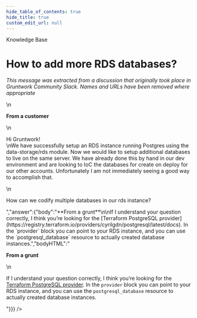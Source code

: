```yaml
---
hide_table_of_contents: true
hide_title: true
custom_edit_url: null
---
```



<CenterLayout>
<span class="title">Knowledge Base</span>
<h1>How to add more RDS databases?</h1>
<GitHub json={{"id":"MDEwOkRpc2N1c3Npb24zNTQ5MTUz","number":16,"author":{"login":"gruntwork-support"},"title":"How to add more RDS databases?","body":"_This message was extracted from a discussion that originally took place in Gruntwork Community Slack. Names and URLs have been removed where appropriate_\n\n**From a customer**\n\nHi Gruntwork!\nWe have successfully setup an RDS instance running Postgres using the data-storage/rds module.  Now we would like to setup additional databases to live on the same server.  We have already done this by hand in our dev environment and are looking to IoC the databases for create on deploy for our other accounts.  Unfortunately I am not immediately seeing a good way to accomplish that.\n\nHow can we codify multiple databases in our rds instance?","bodyHTML":"<p dir=\"auto\"><em>This message was extracted from a discussion that originally took place in Gruntwork Community Slack. Names and URLs have been removed where appropriate</em></p>\n<p dir=\"auto\"><strong>From a customer</strong></p>\n<p dir=\"auto\">Hi Gruntwork!<br>\nWe have successfully setup an RDS instance running Postgres using the data-storage/rds module.  Now we would like to setup additional databases to live on the same server.  We have already done this by hand in our dev environment and are looking to IoC the databases for create on deploy for our other accounts.  Unfortunately I am not immediately seeing a good way to accomplish that.</p>\n<p dir=\"auto\">How can we codify multiple databases in our rds instance?</p>","answer":{"body":"**From a grunt**\n\nIf I understand your question correctly, I think you’re looking for the [Terraform PostgreSQL provider](https://registry.terraform.io/providers/cyrilgdn/postgresql/latest/docs). In the `provider` block you can point to your RDS instance, and you can use the `postgresql_database` resource to actually created database instances.","bodyHTML":"<p dir=\"auto\"><strong>From a grunt</strong></p>\n<p dir=\"auto\">If I understand your question correctly, I think you’re looking for the <a href=\"https://registry.terraform.io/providers/cyrilgdn/postgresql/latest/docs\" rel=\"nofollow\">Terraform PostgreSQL provider</a>. In the <code class=\"notranslate\">provider</code> block you can point to your RDS instance, and you can use the <code class=\"notranslate\">postgresql_database</code> resource to actually created database instances.</p>"}}} />

</CenterLayout>
  

<!-- ##DOCS-SOURCER-START
{
  "sourcePlugin": "github-discussions",
  "hash": "82ba86a1f5f1d313e16f1a2e820e2c79"
}
##DOCS-SOURCER-END -->
